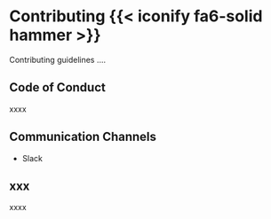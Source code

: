 # Contributing {{< iconify fa6-solid hammer >}} {#sec-contributing}

Contributing guidelines ....

## Code of Conduct

xxxx

## Communication Channels

* Slack

## xxx

xxxx

